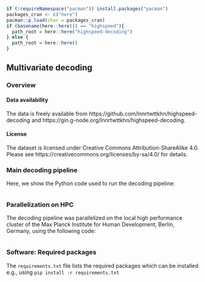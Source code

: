 
```r
if (!requireNamespace("pacman")) install.packages("pacman")
packages_cran <- c("here")
pacman::p_load(char = packages_cran)
if (basename(here::here()) == "highspeed"){
  path_root = here::here("highspeed-decoding")
} else {
  path_root = here::here()
}
```

## Multivariate decoding

### Overview

#### Data availability

The data is freely available from https://github.com/lnnrtwttkhn/highspeed-decoding and https://gin.g-node.org/lnnrtwttkhn/highspeed-decoding.

#### License

The dataset is licensed under Creative Commons Attribution-ShareAlike 4.0.
Please see https://creativecommons.org/licenses/by-sa/4.0/ for details.

### Main decoding pipeline

Here, we show the Python code used to run the decoding pipeline:

```python
```

### Parallelization on HPC

The decoding pipeline was parallelized on the local high performance cluster of the Max Planck Institute for Human Development, Berlin, Germany, using the following code:

```bash
```

### Software: Required packages

The `requirements.txt` file lists the required packages which can be installed e.g., using `pip install -r requirements.txt`

```bash
```
